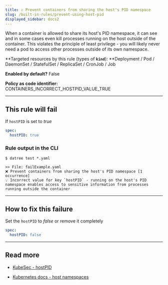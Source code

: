 ```yaml
---
title: ☑️ Prevent containers from sharing the host's PID namespace
slug: /built-in-rules/prevent-using-host-pid
displayed_sidebar: docs2
---
```


When a container is allowed to share its host's PID namespace, it can see and in some cases even kill processes running on the host outside of the container. This violates the principle of least privilege - you will likely never need a pod to access other processes outside of its own namespace.

**Targeted resources by this rule (types of **`kind`**): **Deployment / Pod / DaemonSet / StatefulSet / ReplicaSet / CronJob / Job

**Enabled by default?** False

**Policy as code identifier:** CONTAINERS_INCORRECT_HOSTPID_VALUE_TRUE

---

## This rule will fail

If `hostPID` is set to _true_

```yaml
spec:
  hostPID: true
```

### Rule output in the CLI

```terminal
$ datree test *.yaml

>> File: failExample.yaml
❌ Prevent containers from sharing the host's PID namespace [1 occurrence]
💡 Incorrect value for key `hostPID` - running on the host's PID namespace enables access to sensitive information from processes running outside the container
```

---

## How to fix this failure

Set the `hostPID` to _false_ or remove it completely

```yaml
spec:
  hostPID: false
```

---

## Read more

- [KubeSec - hostPID](https://kubesec.io/basics/spec-hostpid/)

- [Kubernetes docs - host namespaces](https://kubernetes.io/docs/concepts/policy/pod-security-policy/#host-namespaces)
